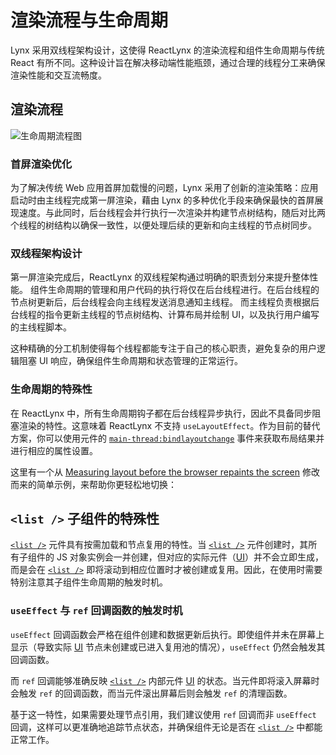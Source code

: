 
# 渲染流程与生命周期

Lynx 采用双线程架构设计，这使得 ReactLynx 的渲染流程和组件生命周期与传统 React 有所不同。这种设计旨在解决移动端性能瓶颈，通过合理的线程分工来确保渲染性能和交互流畅度。

## 渲染流程

![生命周期流程图](https://lf-lynx.tiktok-cdns.com/obj/lynx-artifacts-oss-sg/lynx-websitehttps://lf-lynx.tiktok-cdns.com/obj/lynx-artifacts-oss-sg/lynx-website/assets/lifecycle-init-render-1.png)

### 首屏渲染优化

为了解决传统 Web 应用首屏加载慢的问题，Lynx 采用了创新的渲染策略：应用启动时由主线程完成第一屏渲染，藉由 Lynx 的多种优化手段来确保最快的首屏展现速度。与此同时，后台线程会并行执行一次渲染并构建节点树结构，随后对比两个线程的树结构以确保一致性，以便处理后续的更新和向主线程的节点树同步。

### 双线程架构设计

第一屏渲染完成后，ReactLynx 的双线程架构通过明确的职责划分来提升整体性能。
组件生命周期的管理和用户代码的执行将仅在后台线程进行。在后台线程的节点树更新后，后台线程会向主线程发送消息通知主线程。
而主线程负责根据后台线程的指令更新主线程的节点树结构、计算布局并绘制 UI，以及执行用户编写的主线程脚本。

这种精确的分工机制使得每个线程都能专注于自己的核心职责，避免复杂的用户逻辑阻塞 UI 响应，确保组件生命周期和状态管理的正常运行。

### 生命周期的特殊性

在 ReactLynx 中，所有生命周期钩子都在后台线程异步执行，因此不具备同步阻塞渲染的特性。这意味着 ReactLynx 不支持 `useLayoutEffect`。作为目前的替代方案，你可以使用元件的 [`main-thread:bindlayoutchange`](api/elements/built-in/view.html#bindlayoutchange) 事件来获取布局结果并进行相应的属性设置。

这里有一个从 [Measuring layout before the browser repaints the screen](https://react.dev/reference/react/useLayoutEffect#measuring-layout-before-the-browser-repaints-the-screen) 修改而来的简单示例，来帮助你更轻松地切换：

<Go
  example="react-lifecycle"
  img="https://lf-lynx.tiktok-cdns.com/obj/lynx-artifacts-oss-sg/lynx-website/assets/doc/react/react-lifecycle-measure.gif"
  defaultEntryFile="dist/measuring-layout.lynx.bundle"
  defaultFile="src/measuring-layout/Tooltip.tsx"
  entry="src/measuring-layout"
  highlight="{4-18}"
/>

## `<list />` 子组件的特殊性

[`<list />`] 元件具有按需加载和节点复用的特性。当 [`<list />`] 元件创建时，其所有子组件的 JS 对象实例会一并创建，但对应的实际元件（[UI]）并不会立即生成，而是会在 [`<list />`] 即将滚动到相应位置时才被创建或复用。因此，在使用时需要特别注意其子组件生命周期的触发时机。

### `useEffect` 与 `ref` 回调函数的触发时机

`useEffect` 回调函数会严格在组件创建和数据更新后执行。即使组件并未在屏幕上显示（导致实际 [UI] 节点未创建或已进入复用池的情况），`useEffect` 仍然会触发其回调函数。

而 `ref` 回调能够准确反映 [`<list />`] 内部元件 [UI] 的状态。当元件即将滚入屏幕时会触发 `ref` 的回调函数，而当元件滚出屏幕后则会触发 `ref` 的清理函数。

基于这一特性，如果需要处理节点引用，我们建议使用 `ref` 回调而非 `useEffect` 回调，这样可以更准确地追踪节点状态，并确保组件无论是否在 [`<list />`] 中都能正常工作。

[`<list />`]: zh/api/elements/built-in/list
[UI]: guide/spec.html#ui
